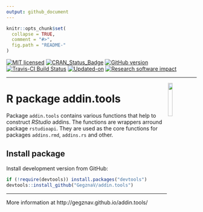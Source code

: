 ```yaml
---
output: github_document
---
```


<!-- 

TO DO: 

1. Write function to check if there is a space before and after the selection
(for %>% and similar operators

-->

<!-- README.md is generated from README.Rmd. Please edit that file -->

```r
knitr::opts_chunk$set(
  collapse = TRUE,
  comment = "#>",
  fig.path = "README-"
)
```

[![MIT licensed](https://img.shields.io/badge/license-MIT-blue.svg)](https://opensource.org/licenses/MIT)
[![CRAN_Status_Badge](http://www.r-pkg.org/badges/version/addin.tools)](https://cran.r-project.org/package=addin.tools)
[![GitHub version](https://img.shields.io/badge/GitHub-`r packageVersion("addin.tools")`-brightgreen.svg)](https://github.com/GegznaV/addin.tools)
[![Travis-CI Build Status](https://travis-ci.org/GegznaV/addin.tools.png?branch=master)](https://travis-ci.org/GegznaV/addin.tools)
[![Updated-on](https://img.shields.io/badge/Updated%20on-`r gsub('-', '--', Sys.Date())`-yellowgreen.svg)](/commits/master)
[![Research software impact](http://depsy.org/api/package/cran/addin.tools/badge.svg)](http://depsy.org/package/r/addin.tools)

<!-- [![Rdoc](http://www.rdocumentation.org/badges/version/addin.tools)](http://www.rdocumentation.org/packages/addin.tools) -->

<!--
```r
knitr::include_graphics("http://gegznav.github.io/addin.tools/logo.png")
```
-->
***

<img src="http://gegznav.github.io/addin.tools/logo.png" align="right" width="15%" height="15%"/>
   
R package **addin.tools**  
=========================================================================

Package `addin.tools` contains various functions that help to construct *RStudio* addins. 
The functions are wrappers arround package `rstudioapi`. They are used as the core functions for packages `addins.rmd`, `addins.rs` and other.


Install package
---------------------------

<!-- Install released version from CRAN: -->
<!-- ```{r Install package from CRAN, eval=FALSE} -->
<!-- install.packages("addin.tools") -->
<!-- ``` -->

Install development version from GitHub:
```r
if (!require(devtools)) install.packages("devtools")
devtools::install_github("GegznaV/addin.tools")
```


***

More information at http://gegznav.github.io/addin.tools/



